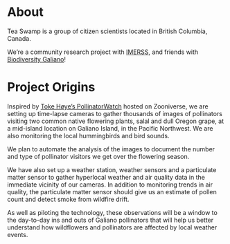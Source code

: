 # About

Tea Swamp is a group of citizen scientists located in British Columbia, Canada. 

We're a community research project with [IMERSS](https://imerss.org/community-research/), and friends with [Biodiversity Galiano](https://biogaliano.org/)!

# Project Origins

Inspired by [Toke Høye’s PollinatorWatch](https://www.zooniverse.org/projects/tokehoye/pollinatorwatch) hosted on Zooniverse, we are setting up time-lapse cameras to gather thousands of images of pollinators visiting two common native flowering plants, salal and dull Oregon grape, at a mid-island location on Galiano Island, in the Pacific Northwest. We are also monitoring the local hummingbirds and bird sounds.

We plan to automate the analysis of the images to document the number and type of pollinator visitors we get over the flowering season.

We have also set up a weather station, weather sensors and a particulate matter sensor to gather hyperlocal weather and air quality data in the immediate vicinity of our cameras. In addition to monitoring trends in air quality, the particulate matter sensor should give us an estimate of pollen count and detect smoke from wildfire drift.

As well as piloting the technology, these observations will be a window to the day-to-day ins and outs of Galiano pollinators that will help us better understand how wildflowers and pollinators are affected by local weather events.